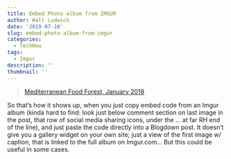 ```yaml
---
title: Embed Photo album from IMGUR
author: Walt Ludwick
date: '2019-07-10'
slug: embed-photo-album-from-imgur
categories:
  - TechHow
tags:
  - Imgur
description: ''
thumbnail: ''
---
```

<blockquote class="imgur-embed-pub" lang="en" data-id="a/LicrZ"><a href="//imgur.com/a/LicrZ">Mediterranean Food Forest, January 2018</a></blockquote><script async src="//s.imgur.com/min/embed.js" charset="utf-8"></script>

So that's how it shows up, when you just copy embed code from an Imgur album (kinda hard to find: look just below comment section on last image in the post, that row of social media sharing icons, under the ... at far RH end of the line), and just paste the code directly into a Blogdown post.  It doesn't give you a gallery widget on your own site;  just a view of the first image w/ caption, that is linked to the full album on Imgur.com... But this could be useful in some cases.

